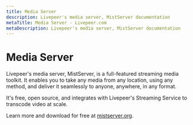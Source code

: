 ```yaml
---
title: Media Server
description: Livepeer's media server, MistServer documentation
metaTitle: Media Server - Livepeer.com
metaDescription: Livepeer's media server, MistServer documentation
---
```


# Media Server

Livepeer's media server, MistServer, is a full-featured streaming media toolkit.
It enables you to take any media from any location, using any method, and deliver it seamlessly 
to anyone, anywhere, in any format.

It's free, open source, and integrates with Livepeer's Streaming Service to transcode video at
scale.

Learn more and download for free at [mistserver.org](https://mistserver.org/).
